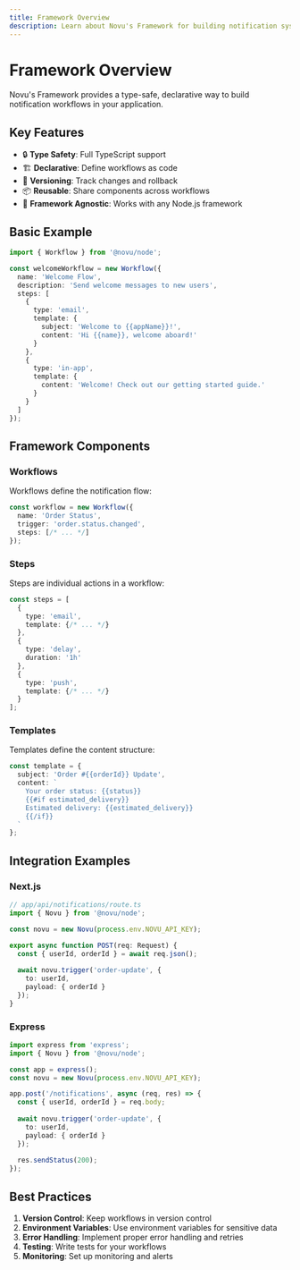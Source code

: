 ```yaml
---
title: Framework Overview
description: Learn about Novu's Framework for building notification systems
---
```


# Framework Overview

Novu's Framework provides a type-safe, declarative way to build notification workflows in your application.

## Key Features

- 🔒 **Type Safety**: Full TypeScript support
- 🏗️ **Declarative**: Define workflows as code
- 🔄 **Versioning**: Track changes and rollback
- 📦 **Reusable**: Share components across workflows
- 🚀 **Framework Agnostic**: Works with any Node.js framework

## Basic Example

```typescript
import { Workflow } from '@novu/node';

const welcomeWorkflow = new Workflow({
  name: 'Welcome Flow',
  description: 'Send welcome messages to new users',
  steps: [
    {
      type: 'email',
      template: {
        subject: 'Welcome to {{appName}}!',
        content: 'Hi {{name}}, welcome aboard!'
      }
    },
    {
      type: 'in-app',
      template: {
        content: 'Welcome! Check out our getting started guide.'
      }
    }
  ]
});
```

## Framework Components

### Workflows

Workflows define the notification flow:

```typescript
const workflow = new Workflow({
  name: 'Order Status',
  trigger: 'order.status.changed',
  steps: [/* ... */]
});
```

### Steps

Steps are individual actions in a workflow:

```typescript
const steps = [
  {
    type: 'email',
    template: {/* ... */}
  },
  {
    type: 'delay',
    duration: '1h'
  },
  {
    type: 'push',
    template: {/* ... */}
  }
];
```

### Templates

Templates define the content structure:

```typescript
const template = {
  subject: 'Order #{{orderId}} Update',
  content: `
    Your order status: {{status}}
    {{#if estimated_delivery}}
    Estimated delivery: {{estimated_delivery}}
    {{/if}}
  `
};
```

## Integration Examples

### Next.js

```typescript
// app/api/notifications/route.ts
import { Novu } from '@novu/node';

const novu = new Novu(process.env.NOVU_API_KEY);

export async function POST(req: Request) {
  const { userId, orderId } = await req.json();
  
  await novu.trigger('order-update', {
    to: userId,
    payload: { orderId }
  });
}
```

### Express

```typescript
import express from 'express';
import { Novu } from '@novu/node';

const app = express();
const novu = new Novu(process.env.NOVU_API_KEY);

app.post('/notifications', async (req, res) => {
  const { userId, orderId } = req.body;
  
  await novu.trigger('order-update', {
    to: userId,
    payload: { orderId }
  });
  
  res.sendStatus(200);
});
```

## Best Practices

1. **Version Control**: Keep workflows in version control
2. **Environment Variables**: Use environment variables for sensitive data
3. **Error Handling**: Implement proper error handling and retries
4. **Testing**: Write tests for your workflows
5. **Monitoring**: Set up monitoring and alerts 